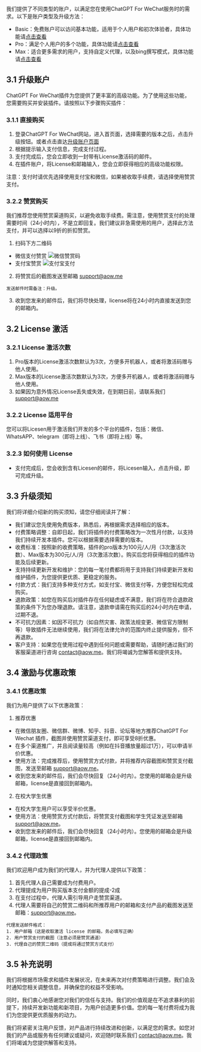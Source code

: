 我们提供了不同类型的账户，以满足您在使用ChatGPT For WeChat服务时的需求。以下是账户类型及升级方法：

- Basic：免费账户可以访问基本功能，适用于个人用户和初次体验者，具体功能请[点击查看](./base_features.mdx)
- Pro：满足个人用户的多个功能，具体功能请[点击查看](./pro_features.mdx)
- Max：适合更多需求的用户，支持自定义代理，以及bing撰写模式，具体功能请[点击查看](./max_features.mdx)

## 3.1 升级账户
ChatGPT For WeChat插件为您提供了更丰富的高级功能。为了使用这些功能，您需要购买并安装插件。请按照以下步骤购买插件：

### 3.1.1 直接购买

1. 登录ChatGPT For WeChat网站，进入首页面，选择需要的版本之后，点击升级按钮。或者点击直达[升级账户页面](https://aoq.lemonsqueezy.com/checkout?cart=1d9c2a10-ca6e-4ed2-a60f-88851baccdd5)
2. 根据提示输入支付信息，完成支付过程。
3. 支付完成后，您会立即收到一封带有License激活码的邮件。
4. 在插件账户，将License和邮箱输入，您会立即获得相应的高级功能权限。

注意：支付时请优先选择使用支付宝和微信，如果被收取手续费，请选择使用赞赏支付。

### 3.2.2 赞赏购买
我们推荐您使用赞赏渠道购买，以避免收取手续费。需注意，使用赞赏支付的处理需要时间（24小时内），不是立即回复。我们建议非急需使用的用户，选择此方法支付，并可以选择以9折的折扣赞赏。

1. 扫码下方二维码
- 微信支付赞赏
![微信赞赏码](/wxzsm.jpg)
- 支付宝赞赏
![支付宝支付](/zfb.jpg)
2. 将赞赏后的截图发送至邮箱 support@aow.me
```
发送邮件时需备注：升级。
```
3. 收到您发来的邮件后，我们将尽快处理，license将在24小时内直接发送到您的邮箱内。

## 3.2 License 激活

### 3.2.1 License 激活次数
1. Pro版本的License激活次数默认为3次，方便多开机器人，或者将激活码赠与他人使用。
2. Max版本的License激活次数默认为3次，方便多开机器人，或者将激活码赠与他人使用。
3. 如果因为意外情况License丢失或失效，在到期日前，请联系我们 support@aow.me

### 3.2.2 License 适用平台
您可以将Licesen用于激活我们开发的多个平台的插件，包括：微信、WhatsAPP、telegram（即将上线）、飞书（即将上线）等。

### 3.2.3 如何使用 License 
- 支付完成后，您会收到含有Licesen的邮件，将Licesen输入，点击升级，即可完成升级。

## 3.3 升级须知
我们将详细介绍新的购买须知，请您仔细阅读并了解：
- 我们建议您先使用免费版本，熟悉后，再根据需求选择相应的版本。
- 付费策略调整：自即日起，我们将插件的付费策略改为一次性月付款，以支持我们持续开发本插件。您可以根据需要选择需要的版本。
- 收费标准：按照新的收费策略，插件的pro版本为100元/人/月（3次激活次数）、Max版本为300元/人/月（3次激活次数）。购买后您将获得相应的插件功能及后续更新。
- 支持持续更新开发和维护：您的每一笔付费都将用于支持我们持续更新开发和维护插件，为您提供更优质、更稳定的服务。
- 付款方式：我们支持多种支付方式，如支付宝、微信支付等，方便您轻松完成购买。
- 退款政策：如您在购买后对插件存在任何疑虑或不满意，我们将在符合退款政策的条件下为您办理退款。请注意，退款申请需在购买后的24小时内在申请，过期不退。
- 不可抗力因素：如因不可抗力（如自然灾害、政策法规变更、微信官方限制等）导致插件无法继续使用，我们将在法律允许的范围内终止提供服务，但不再退款。
- 客户支持：如果您在使用过程中遇到任何问题或需要帮助，请随时通过我们的客服渠道进行咨询 contact@aow.me。我们将竭诚为您解答和提供支持。

## 3.4 激励与优惠政策

### 3.4.1 优惠政策
我们为用户提供了以下优惠政策：
1. 推荐优惠
- 在微信朋友圈、微信群、微博、知乎、抖音、论坛等地方推荐ChatGPT For Wechat 插件，截图并使用赞赏渠道支付，即可享受8折优惠。
- 在多个渠道推广，并且阅读量较高（例如在抖音播放量超过1万），可以申请半价优惠。
- 使用方法：完成推荐后，使用赞赏方式付款，并将推荐内容截图和赞赏支付截图，发送至邮箱 support@aow.me。
- 收到您发来的邮件后，我们会尽快回复（24小时内）。您使用的邮箱会是升级邮箱，license是直接回到邮箱内。
2. 在校大学生优惠
- 在校大学生用户可以享受半价优惠。
- 使用方法：使用赞赏方式付款后，将赞赏支付截图和学生凭证发送至邮箱 support@aow.me。
- 收到您发来的邮件后，我们会尽快回复（24小时内）。您使用的邮箱会是升级邮箱，license是直接回到邮箱内。
### 3.4.2 代理政策
我们欢迎用户成为我们的代理人，并为代理人提供以下政策：
1. 首先代理人自己需要成为付费用户。
2. 代理提成为用户购买版本支付金额的提成-2成
1. 在支付过程中，代理人需引导用户走赞赏渠道。
2. 代理人需要将自己的赞赏二维码和所推荐用户的邮箱和支付产品的截图发送至邮箱：support@aow.me。
```
代理发送邮件格式：
1. 用户邮箱（这是收取激活 license 的邮箱，务必填写正确）
2. 用户赞赏支付的截图（注意必须是赞赏通道）
3. 代理自己的赞赏二维码（提成将通过赞赏方式支付）
```

## 3.5 补充说明
我们将根据市场需求和插件发展状况，在未来再次对付费策略进行调整。我们会及时通知您相关调整信息，并确保您的权益不受影响。

同时，我们衷心地感谢您对我们的信任与支持。我们的价值观是在不追求暴利的前提下，持续开发新功能和新项目，为用户创造更多价值。您的每一笔付费将成为我们为您提供更优质服务的动力。

我们将紧密关注用户反馈，对产品进行持续改进和创新，以满足您的需求。如您对我们的产品或服务有任何建议或疑问，欢迎随时联系我们 contact@aow.me。我们将竭诚为您提供解答和支持。
